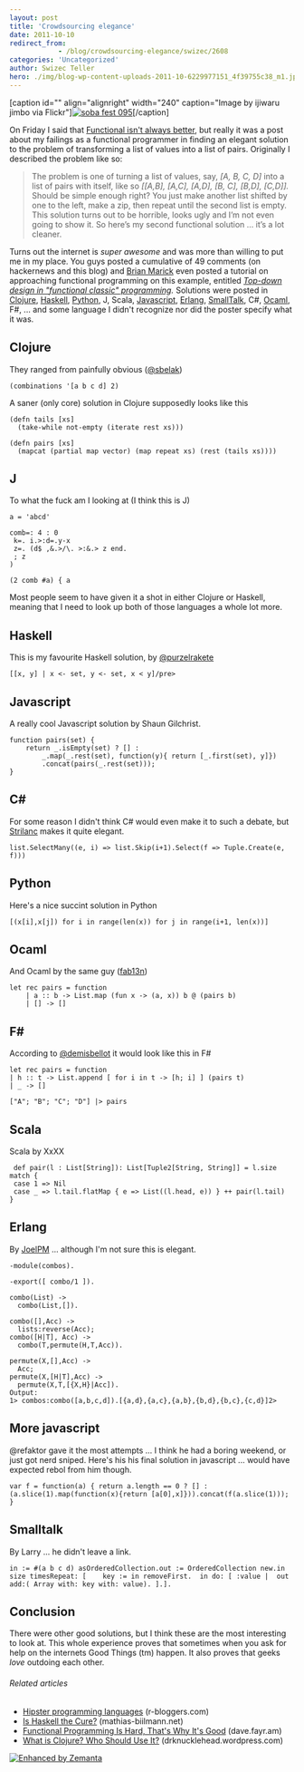 ```yaml
---
layout: post
title: 'Crowdsourcing elegance'
date: 2011-10-10
redirect_from: 
            - /blog/crowdsourcing-elegance/swizec/2608
categories: 'Uncategorized'
author: Swizec Teller
hero: ./img/blog-wp-content-uploads-2011-10-6229977151_4f39755c38_m1.jpg
---
```

\[caption id="" align="alignright" width="240" caption="Image by ijiwaru jimbo via Flickr"][![soba fest 095](./img/blog-wp-content-uploads-2011-10-6229977151_4f39755c38_m1.jpg "soba fest 095")](http://www.flickr.com/photos/17291033@N00/6229977151)\[/caption]

On Friday I said that [Functional isn't always better](http://swizec.com/blog/functional-isnt-always-better/swizec/2591 "Functional isn’t always better"), but really it was a post about my failings as a functional programmer in finding an elegant solution to the problem of transforming a list of values into a list of pairs. Originally I described the problem like so:

> The problem is one of turning a list of values, say, _\[A, B, C, D]_ into a list of pairs with itself, like so _\[\[A,B], \[A,C], \[A,D], \[B, C], \[B,D], \[C,D]]._ Should be simple enough right? You just make another list shifted by one to the left, make a zip, then repeat until the second list is empty. This solution turns out to be horrible, looks ugly and I’m not even going to show it. So here’s my second functional solution … it’s a lot cleaner.

Turns out the internet is _super awesome_ and was more than willing to put me in my place. You guys posted a cumulative of 49 comments (on hackernews and this blog) and [Brian Marick](http://exampler.com/) even posted a tutorial on approaching functional programming on this example, entitled _[Top-down design in "functional classic" programming](http://www.exampler.com/blog/2011/10/07/top-down-design-in-functional-classic-programming-2/)._ Solutions were posted in [Clojure](http://clojure.org "Clojure"), [Haskell](http://haskell.org "Haskell (programming language)"), [Python](http://www.python.org/ "Python (programming language)"), J, Scala, [Javascript](http://en.wikipedia.org/wiki/JavaScript "JavaScript"), [Erlang](http://www.erlang.org "Erlang (programming language)"), [SmallTalk](http://en.wikipedia.org/wiki/Smalltalk "Smalltalk"), C#, [Ocaml](http://caml.inria.fr/index.en.html "Objective Caml"), F#, ... and some language I didn't recognize nor did the poster specify what it was.

## Clojure

They ranged from painfully obvious ([@sbelak](http://twitter.com/sbelak))

```
(combinations '[a b c d] 2)
```

A saner (only core) solution in Clojure supposedly looks like this

```
(defn tails [xs]
  (take-while not-empty (iterate rest xs)))

(defn pairs [xs]                                            
  (mapcat (partial map vector) (map repeat xs) (rest (tails xs))))
```

## J

To what the fuck am I looking at (I think this is J)

```
a = 'abcd'

comb=: 4 : 0
 k=. i.>:d=.y-x
 z=. (d$ ,&.>/\. >:&.> z end.
 ; z
)

(2 comb #a) { a
```

Most people seem to have given it a shot in either Clojure or Haskell, meaning that I need to look up both of those languages a whole lot more.

## Haskell

This is my favourite Haskell solution, by [@purzelrakete](https://twitter.com/#!/purzelrakete)

```
[[x, y] | x <- set, y <- set, x < y]/pre>
```

## Javascript

A really cool Javascript solution by Shaun Gilchrist.

```
function pairs(set) {
    return _.isEmpty(set) ? [] : 
        _.map(_.rest(set), function(y){ return [_.first(set), y]})
        .concat(pairs(_.rest(set)));
}
```

## C#

For some reason I didn't think C# would even make it to such a debate, but [Strilanc](http://news.ycombinator.com/user?id=Strilanc) makes it quite elegant.

```
list.SelectMany((e, i) => list.Skip(i+1).Select(f => Tuple.Create(e, f)))
```

## Python

Here's a nice succint solution in Python

```
[(x[i],x[j]) for i in range(len(x)) for j in range(i+1, len(x))]
```

## Ocaml

And Ocaml by the same guy ([fab13n](http://news.ycombinator.com/user?id=fab13n))

```
let rec pairs = function
    | a :: b -> List.map (fun x -> (a, x)) b @ (pairs b)
    | [] -> []
```

## F#

According to [@demisbellot](http://twitter.com/demisbellot) it would look like this in F#

```
let rec pairs = function 
| h :: t -> List.append [ for i in t -> [h; i] ] (pairs t) 
| _ -> []  

["A"; "B"; "C"; "D"] |> pairs
```

## Scala

Scala by XxXX

```
 def pair(l : List[String]): List[Tuple2[String, String]] = l.size match {
 case 1 => Nil
 case _ => l.tail.flatMap { e => List((l.head, e)) } ++ pair(l.tail) 
}
```

## Erlang

By [JoelPM](http://joelpm.com/) ... although I'm not sure this is elegant.

```
-module(combos).

-export([ combo/1 ]).

combo(List) ->
  combo(List,[]).

combo([],Acc) ->
  lists:reverse(Acc);
combo([H|T], Acc) ->
  combo(T,permute(H,T,Acc)).

permute(X,[],Acc) ->
  Acc;
permute(X,[H|T],Acc) ->
  permute(X,T,[{X,H}|Acc]).
Output:
1> combos:combo([a,b,c,d]).[{a,d},{a,c},{a,b},{b,d},{b,c},{c,d}]2>
```

## More javascript

@refaktor gave it the most attempts ... I think he had a boring weekend, or just got nerd sniped. Here's his his final solution in javascript ... would have expected rebol from him though.

```
var f = function(a) { return a.length == 0 ? [] : (a.slice(1).map(function(x){return [a[0],x]})).concat(f(a.slice(1))); }
```

## Smalltalk

By Larry ... he didn't leave a link.

```
in := #(a b c d) asOrderedCollection.out := OrderedCollection new.in size timesRepeat: [	key := in removeFirst.	in do: [ :value |  out add:( Array with: key with: value). ].].
```

## Conclusion

There were other good solutions, but I think these are the most interesting to look at. This whole experience proves that sometimes when you ask for help on the internets Good Things (tm) happen. It also proves that geeks _love_ outdoing each other.

###### Related articles

- [Hipster programming languages](http://www.r-bloggers.com/hipster-programming-languages/) (r-bloggers.com)
- [Is Haskell the Cure?](http://mathias-biilmann.net/posts/2011/10/is-haskell-the-cure) (mathias-biilmann.net)
- [Functional Programming Is Hard, That's Why It's Good](http://dave.fayr.am/posts/2011-08-19-lets-go-shopping.html) (dave.fayr.am)
- [What is Clojure? Who Should Use It?](http://drknucklehead.wordpress.com/2011/10/02/what-is-clojure-who-should-use-it/) (drknucklehead.wordpress.com)

[![Enhanced by Zemanta](http://img.zemanta.com/zemified_e.png?x-id=6bdf0ca8-ad82-4ee8-a403-c51e98c02053)](http://www.zemanta.com/ "Enhanced by Zemanta")
